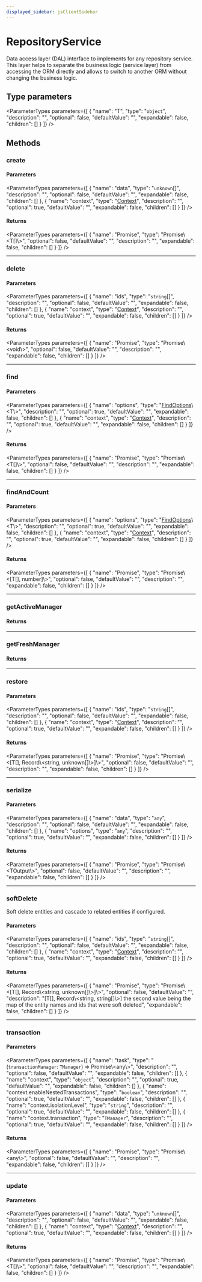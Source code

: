 ```yaml
---
displayed_sidebar: jsClientSidebar
---
```



# RepositoryService

Data access layer (DAL) interface to implements for any repository service.
This layer helps to separate the business logic (service layer) from accessing the
ORM directly and allows to switch to another ORM without changing the business logic.

## Type parameters

<ParameterTypes parameters={[
  {
    "name": "T",
    "type": "`object`",
    "description": "",
    "optional": false,
    "defaultValue": "",
    "expandable": false,
    "children": []
  }
]} />

## Methods

### create

#### Parameters

<ParameterTypes parameters={[
  {
    "name": "data",
    "type": "`unknown`[]",
    "description": "",
    "optional": false,
    "defaultValue": "",
    "expandable": false,
    "children": []
  },
  {
    "name": "context",
    "type": "[Context](../../internal-1/interfaces/internal.internal-1.Context.mdx)",
    "description": "",
    "optional": true,
    "defaultValue": "",
    "expandable": false,
    "children": []
  }
]} />

#### Returns

<ParameterTypes parameters={[
  {
    "name": "Promise",
    "type": "Promise\\&#60;T[]\\&#62;",
    "optional": false,
    "defaultValue": "",
    "description": "",
    "expandable": false,
    "children": []
  }
]} />

___

### delete

#### Parameters

<ParameterTypes parameters={[
  {
    "name": "ids",
    "type": "`string`[]",
    "description": "",
    "optional": false,
    "defaultValue": "",
    "expandable": false,
    "children": []
  },
  {
    "name": "context",
    "type": "[Context](../../internal-1/interfaces/internal.internal-1.Context.mdx)",
    "description": "",
    "optional": true,
    "defaultValue": "",
    "expandable": false,
    "children": []
  }
]} />

#### Returns

<ParameterTypes parameters={[
  {
    "name": "Promise",
    "type": "Promise\\&#60;void\\&#62;",
    "optional": false,
    "defaultValue": "",
    "description": "",
    "expandable": false,
    "children": []
  }
]} />

___

### find

#### Parameters

<ParameterTypes parameters={[
  {
    "name": "options",
    "type": "[FindOptions](../types/internal.internal-1.DAL.FindOptions.mdx)\\&#60;T\\&#62;",
    "description": "",
    "optional": true,
    "defaultValue": "",
    "expandable": false,
    "children": []
  },
  {
    "name": "context",
    "type": "[Context](../../internal-1/interfaces/internal.internal-1.Context.mdx)",
    "description": "",
    "optional": true,
    "defaultValue": "",
    "expandable": false,
    "children": []
  }
]} />

#### Returns

<ParameterTypes parameters={[
  {
    "name": "Promise",
    "type": "Promise\\&#60;T[]\\&#62;",
    "optional": false,
    "defaultValue": "",
    "description": "",
    "expandable": false,
    "children": []
  }
]} />

___

### findAndCount

#### Parameters

<ParameterTypes parameters={[
  {
    "name": "options",
    "type": "[FindOptions](../types/internal.internal-1.DAL.FindOptions.mdx)\\&#60;T\\&#62;",
    "description": "",
    "optional": true,
    "defaultValue": "",
    "expandable": false,
    "children": []
  },
  {
    "name": "context",
    "type": "[Context](../../internal-1/interfaces/internal.internal-1.Context.mdx)",
    "description": "",
    "optional": true,
    "defaultValue": "",
    "expandable": false,
    "children": []
  }
]} />

#### Returns

<ParameterTypes parameters={[
  {
    "name": "Promise",
    "type": "Promise\\&#60;[T[], number]\\&#62;",
    "optional": false,
    "defaultValue": "",
    "description": "",
    "expandable": false,
    "children": []
  }
]} />

___

### getActiveManager

#### Returns

<ParameterTypes parameters={[]} />

___

### getFreshManager

#### Returns

<ParameterTypes parameters={[]} />

___

### restore

#### Parameters

<ParameterTypes parameters={[
  {
    "name": "ids",
    "type": "`string`[]",
    "description": "",
    "optional": false,
    "defaultValue": "",
    "expandable": false,
    "children": []
  },
  {
    "name": "context",
    "type": "[Context](../../internal-1/interfaces/internal.internal-1.Context.mdx)",
    "description": "",
    "optional": true,
    "defaultValue": "",
    "expandable": false,
    "children": []
  }
]} />

#### Returns

<ParameterTypes parameters={[
  {
    "name": "Promise",
    "type": "Promise\\&#60;[T[], Record\\&#60;string, unknown[]\\&#62;]\\&#62;",
    "optional": false,
    "defaultValue": "",
    "description": "",
    "expandable": false,
    "children": []
  }
]} />

___

### serialize

#### Parameters

<ParameterTypes parameters={[
  {
    "name": "data",
    "type": "`any`",
    "description": "",
    "optional": false,
    "defaultValue": "",
    "expandable": false,
    "children": []
  },
  {
    "name": "options",
    "type": "`any`",
    "description": "",
    "optional": true,
    "defaultValue": "",
    "expandable": false,
    "children": []
  }
]} />

#### Returns

<ParameterTypes parameters={[
  {
    "name": "Promise",
    "type": "Promise\\&#60;TOutput\\&#62;",
    "optional": false,
    "defaultValue": "",
    "description": "",
    "expandable": false,
    "children": []
  }
]} />

___

### softDelete

Soft delete entities and cascade to related entities if configured.

#### Parameters

<ParameterTypes parameters={[
  {
    "name": "ids",
    "type": "`string`[]",
    "description": "",
    "optional": false,
    "defaultValue": "",
    "expandable": false,
    "children": []
  },
  {
    "name": "context",
    "type": "[Context](../../internal-1/interfaces/internal.internal-1.Context.mdx)",
    "description": "",
    "optional": true,
    "defaultValue": "",
    "expandable": false,
    "children": []
  }
]} />

#### Returns

<ParameterTypes parameters={[
  {
    "name": "Promise",
    "type": "Promise\\&#60;[T[], Record\\&#60;string, unknown[]\\&#62;]\\&#62;",
    "optional": false,
    "defaultValue": "",
    "description": "[T[], Record\\&#60;string, string[]\\&#62;] the second value being the map of the entity names and ids that were soft deleted",
    "expandable": false,
    "children": []
  }
]} />

___

### transaction

#### Parameters

<ParameterTypes parameters={[
  {
    "name": "task",
    "type": "(`transactionManager`: `TManager`) => Promise\\&#60;any\\&#62;",
    "description": "",
    "optional": false,
    "defaultValue": "",
    "expandable": false,
    "children": []
  },
  {
    "name": "context",
    "type": "`object`",
    "description": "",
    "optional": true,
    "defaultValue": "",
    "expandable": false,
    "children": []
  },
  {
    "name": "context.enableNestedTransactions",
    "type": "`boolean`",
    "description": "",
    "optional": true,
    "defaultValue": "",
    "expandable": false,
    "children": []
  },
  {
    "name": "context.isolationLevel",
    "type": "`string`",
    "description": "",
    "optional": true,
    "defaultValue": "",
    "expandable": false,
    "children": []
  },
  {
    "name": "context.transaction",
    "type": "`TManager`",
    "description": "",
    "optional": true,
    "defaultValue": "",
    "expandable": false,
    "children": []
  }
]} />

#### Returns

<ParameterTypes parameters={[
  {
    "name": "Promise",
    "type": "Promise\\&#60;any\\&#62;",
    "optional": false,
    "defaultValue": "",
    "description": "",
    "expandable": false,
    "children": []
  }
]} />

___

### update

#### Parameters

<ParameterTypes parameters={[
  {
    "name": "data",
    "type": "`unknown`[]",
    "description": "",
    "optional": false,
    "defaultValue": "",
    "expandable": false,
    "children": []
  },
  {
    "name": "context",
    "type": "[Context](../../internal-1/interfaces/internal.internal-1.Context.mdx)",
    "description": "",
    "optional": true,
    "defaultValue": "",
    "expandable": false,
    "children": []
  }
]} />

#### Returns

<ParameterTypes parameters={[
  {
    "name": "Promise",
    "type": "Promise\\&#60;T[]\\&#62;",
    "optional": false,
    "defaultValue": "",
    "description": "",
    "expandable": false,
    "children": []
  }
]} />
